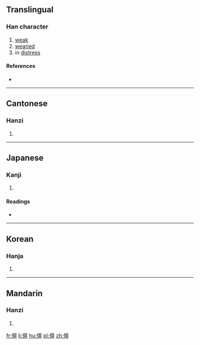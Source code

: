 ==Translingual==

===Han character===
{{Han char|rn=9|rad=人|as=14|sn=16|four=23221|canj=OJPN|ids=⿰亻寧}}

# [[weak]]
# [[wearied]]
# in [[distress]]

====References====
* {{Han ref|kx=0120.100|dkj=01238|dj=0254.030|hdz=10232.050|uh=511C|ud=20764|bh=E8F4|bd=59636}}

----

==Cantonese==

===Hanzi===
{{yue-hanzi|jyut=[[ning4]]|y=ning4}}

# {{defn|lang=yue|sort=人14}}

----

==Japanese==

===Kanji===
{{ja-kanji|grade=|rs=人14}}

# {{defn|lang=ja|sort=人14}}

====Readings====
* {{ja-readings|on=[[どう]] (dō), [[にょう]] (nyō)|kun=[[なやむ]] (nayamu), [[よわい]] (yowai)}}

----

==Korean==

===Hanja===
{{ko-hanja|hangeul=녕|rv=nyeong|mr=nyŏng}}

# {{defn|lang=ko|sort=人14}}

----

==Mandarin==

===Hanzi===
{{cmn-hanzi|pin=[[níng]] ([[ning2]])|wg=ning<sup>2</sup>}}

# {{defn|lang=cmn|sort=人14}}

[[fr:儜]]
[[li:儜]]
[[hu:儜]]
[[pl:儜]]
[[zh:儜]]